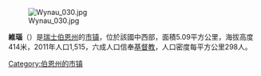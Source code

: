 {{noteTA|G1=瑞士地名}}
[[Image:Wynau_030.jpg|right]]

'''維瑙'''（{{lang-de|Wynau}}）是[[瑞士|瑞士]][[伯恩州|伯恩州]]的[[市镇_(瑞士)|市镇]]，位於該國中西部，面積5.09平方公里，海拔高度414米，2011年人口1,515，六成人口信奉[[基督教|基督教]]，人口密度每平方公里298人。

{{Switzerland-geo-stub}}
[[Category:伯恩州的市镇|Category:伯恩州的市镇]]